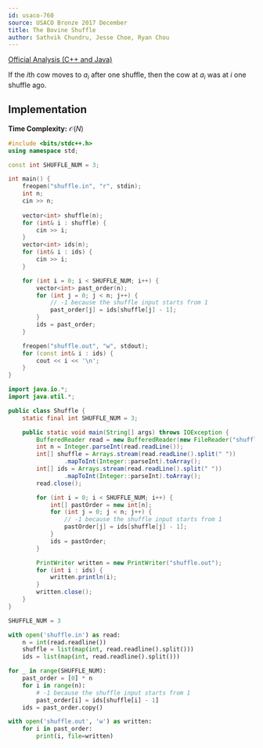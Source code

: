 ```yaml
---
id: usaco-760
source: USACO Bronze 2017 December
title: The Bovine Shuffle
author: Sathvik Chundru, Jesse Choe, Ryan Chou
---
```


[Official Analysis (C++ and Java)](http://www.usaco.org/current/data/sol_shuffle_bronze_dec17.html)

If the $i$th cow moves to $a_i$ after one shuffle, then the cow at $a_i$ was at $i$ one shuffle ago.

## Implementation

**Time Complexity:** $\mathcal{O}(N)$

<LanguageSection>
<CPPSection>

```cpp
#include <bits/stdc++.h>
using namespace std;

const int SHUFFLE_NUM = 3;

int main() {
	freopen("shuffle.in", "r", stdin);
	int n;
	cin >> n;
	
	vector<int> shuffle(n);
	for (int& i : shuffle) {
		cin >> i;
	}
	vector<int> ids(n);
	for (int& i : ids) {
		cin >> i;
	}

	for (int i = 0; i < SHUFFLE_NUM; i++) {
		vector<int> past_order(n);
		for (int j = 0; j < n; j++) {
			// -1 because the shuffle input starts from 1
			past_order[j] = ids[shuffle[j] - 1];
		}
		ids = past_order;
	}

	freopen("shuffle.out", "w", stdout);
	for (const int& i : ids) {
		cout << i << '\n';
	}
}
```

</CPPSection>
<JavaSection>

```java
import java.io.*;
import java.util.*;

public class Shuffle {
	static final int SHUFFLE_NUM = 3;

	public static void main(String[] args) throws IOException {
		BufferedReader read = new BufferedReader(new FileReader("shuffle.in"));
		int n = Integer.parseInt(read.readLine());
		int[] shuffle = Arrays.stream(read.readLine().split(" "))
				.mapToInt(Integer::parseInt).toArray();
		int[] ids = Arrays.stream(read.readLine().split(" "))
				.mapToInt(Integer::parseInt).toArray();
		read.close();

		for (int i = 0; i < SHUFFLE_NUM; i++) {
			int[] pastOrder = new int[n];
			for (int j = 0; j < n; j++) {
				// -1 because the shuffle input starts from 1
				pastOrder[j] = ids[shuffle[j] - 1];
			}
			ids = pastOrder;
		}

		PrintWriter written = new PrintWriter("shuffle.out");
		for (int i : ids) {
			written.println(i);
		}
		written.close();
	}
}
```

</JavaSection>
<PySection>

```py
SHUFFLE_NUM = 3

with open('shuffle.in') as read:
	n = int(read.readline())
	shuffle = list(map(int, read.readline().split()))
	ids = list(map(int, read.readline().split()))

for _ in range(SHUFFLE_NUM):
	past_order = [0] * n
	for i in range(n):
		# -1 because the shuffle input starts from 1
		past_order[i] = ids[shuffle[i] - 1]
	ids = past_order.copy()

with open('shuffle.out', 'w') as written:
	for i in past_order:
		print(i, file=written)
```

</PySection>
</LanguageSection>
